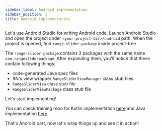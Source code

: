 ```yaml
---
sidebar_label: Android implementation
sidebar_position: 5
title: Android implementation
---
```




Let's use Android Studio for writing Android code. Launch Android Studio and open the project under `<your-project-dir>/android` path.
When the project is opened, find `range-slider-package` inside project-tree

The `range-slider-package` contains 3 packages with the same name `com.rangesliderpackage`. After expanding them, you'll notice that these contain following things:

- code-generated Java spec files
- RN's view wrapper `RangeSliderViewManager` class stub files
- `RangeSliderView` class stub file
- `RangeSliderViewPackage` class stub file

Let's start implementing!

<Tabs groupId="android_lang">
<TabItem value="kotlin" label="Kotlin">

<AndroidKotlinImpl />

</TabItem>
<TabItem value="java" label="Java">

<AndroidJavaImpl />

</TabItem>
</Tabs>

You can check training repo for Kotlin implementation [here](https://r.mtdv.me/FtXpuO4X9f) and Java implementation [here](https://r.mtdv.me/FtXpuO4X9f).

That's Android part, now let's wrap things up and see it in action!
